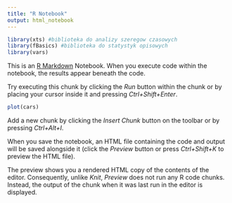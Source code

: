 ```yaml
---
title: "R Notebook"
output: html_notebook
---
```

```r
library(xts) #biblioteka do analizy szeregow czasowych
library(fBasics) #biblioteka do statystyk opisowych
library(vars)
```

This is an [R Markdown](http://rmarkdown.rstudio.com) Notebook. When you execute code within the notebook, the results appear beneath the code. 

Try executing    this chunk by clicking the *Run* button within the chunk or by placing your cursor inside it and pressing *Ctrl+Shift+Enter*. 

```r
plot(cars)
```

Add a new chunk by clicking the *Insert Chunk* button on the toolbar or by pressing *Ctrl+Alt+I*.

When you save the notebook, an HTML file containing the code and output will be saved alongside it (click the *Preview* button or press *Ctrl+Shift+K* to preview the HTML file).

The preview shows you a rendered HTML copy of the contents of the editor. Consequently, unlike *Knit*, *Preview* does not run any R code chunks. Instead, the output of the chunk when it was last run in the editor is displayed.
